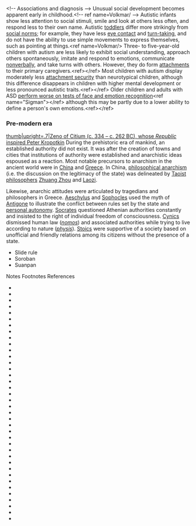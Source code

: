 {{pp-protected|reason=Persistent addition of [[WP:INTREF|unsourced or poorly sourced content]]|small=yes}}
{{short description|Political philosophy and movement}}
{{redirect2|Anarchist|Anarchists|other uses|Anarchists (disambiguation)}}
{{pp-move-indef}}
{{good article}}
{{use dmy dates|date=March 2020}}
{{use British English|date=January 2014}}
{{anarchism sidebar}}
{{basic forms of government}}



&lt;!-- Associations and diagnosis --&gt;
Unusual social development becomes apparent early in childhood.&lt;!-- ref name=Volkmar/ --&gt; Autistic infants show less attention to social stimuli, smile and look at others less often, and respond less to their own name. Autistic [[toddler]]s differ more strikingly from [[social norms]]; for example, they have less [[eye contact]] and [[turn-taking]], and do not have the ability to use simple movements to express themselves, such as pointing at things.&lt;ref name=Volkmar/&gt; Three- to five-year-old children with autism are less likely to exhibit social understanding, approach others spontaneously, imitate and respond to emotions, communicate [[nonverbal autism|nonverbal]]ly, and take turns with others. However, they do form [[Attachment (psychology)|attachments]] to their primary caregivers.&lt;ref&gt;{{cite journal | vauthors = Sigman M, Dijamco A, Gratier M, Rozga A | title = Early detection of core deficits in autism | journal = Mental Retardation and Developmental Disabilities Research Reviews | volume = 10 | issue = 4 | pages = 221–233 | year = 2004 | pmid = 15666338 | doi = 10.1002/mrdd.20046 | citeseerx = 10.1.1.492.9930 }}&lt;/ref&gt; Most children with autism display moderately less [[Attachment in children#Secure attachment|attachment security]] than neurotypical children, although this difference disappears in children with higher mental development or less pronounced autistic traits.&lt;ref&gt;{{cite journal | vauthors = Rutgers AH, Bakermans-Kranenburg MJ, van Ijzendoorn MH, van Berckelaer-Onnes IA | title = Autism and attachment: a meta-analytic review | journal = Journal of Child Psychology and Psychiatry, and Allied Disciplines | volume = 45 | issue = 6 | pages = 1123–1134 | date = September 2004 | pmid = 15257669 | doi = 10.1111/j.1469-7610.2004.t01-1-00305.x }}&lt;/ref&gt; Older children and adults with ASD [[Face perception#In individuals with autism spectrum disorder|perform worse on tests of face and emotion recognition]]&lt;ref name=&quot;Sigman&quot;&gt;{{cite journal | vauthors = Sigman M, Spence SJ, Wang AT | title = Autism from developmental and neuropsychological perspectives | journal = Annual Review of Clinical Psychology | volume = 2 | pages = 327–355 | year = 2006 | pmid = 17716073 | doi = 10.1146/annurev.clinpsy.2.022305.095210 }}&lt;/ref&gt; although this may be partly due to a lower ability to define a person's own emotions.&lt;ref&gt;{{cite journal | vauthors = Bird G, Cook R | title = Mixed emotions: the contribution of alexithymia to the emotional symptoms of autism | journal = Translational Psychiatry | volume = 3 | issue = 7 | pages = e285 | date = July 2013 | pmid = 23880881 | pmc = 3731793 | doi = 10.1038/tp.2013.61 }}&lt;/ref&gt;



=== Pre-modern era ===
{{main|Definition of anarchism}}
{{see also|Anarchist terminology}}

[[File:Paolo Monti - Servizio fotografico (Napoli, 1969) - BEIC 6353768.jpg|thumb|upright=.7|[[Zeno of Citium]] (c. 334 – c. 262 BC), whose ''[[Republic (Zeno)|Republic]]'' inspired [[Peter Kropotkin]]{{sfn|Marshall|1993|p=70}}]]
During the prehistoric era of mankind, an established authority did not exist.{{Citation needed|date=July 2020}} It was after the creation of towns and cities that institutions of authority were established and anarchistic ideas espoused as a reaction.{{sfn|Graham|2005|pp=xi–xiv}} Most notable precursors to anarchism in the ancient world were in [[History of China|China]] and [[Ancient Greece|Greece]]. In China, [[philosophical anarchism]] (i.e. the discussion on the legitimacy of the state) was delineated by [[Taoism|Taoist philosophers]] [[Zhuang Zhou]] and [[Laozi]].{{sfnm|1a1=Coutinho|1y=2016|2a1=Marshall|2y=1993|2p=54}}

Likewise, anarchic attitudes were articulated by tragedians and philosophers in Greece. [[Aeschylus]] and [[Sophocles]] used the myth of [[Antigone]] to illustrate the conflict between rules set by the state and [[autonomy|personal autonomy]]. [[Socrates]] questioned Athenian authorities constantly and insisted to the right of individual freedom of consciousness. [[Cynicism (philosophy)|Cynics]] dismissed human law (''[[Nomos (sociology)|nomos]]'') and associated authorities while trying to live according to nature (''[[physis]]''). [[Stoics]] were supportive of a society based on unofficial and friendly relations among its citizens without the presence of a state.{{sfn|Marshall|1993|pp=4, 66–73}}


{{Infobox medical condition (new)
| name            = Autism
| image           = Autism-stacking-cans 2nd edit.jpg
| alt             = Boy stacking cans
| caption         = Repetitively stacking or lining up objects is commonly associated with autism.
| field           = [[Psychiatry]]
| symptoms        = Trouble with [[Interpersonal relationship|social interaction]], impaired [[communication]], restricted interests, repetitive behavior&lt;ref name=Land2008/&gt;
| complications   = Social isolation, employment problems, family stress, [[bullying]], [[self-harm]]&lt;ref&gt;{{cite web |title=Autism spectrum disorder - Symptoms and causes |url=https://www.mayoclinic.org/diseases-conditions/autism-spectrum-disorder/symptoms-causes/syc-20352928 |website=Mayo Clinic |accessdate=13 July 2019 |language=en}}&lt;/ref&gt;
| onset           = By age two or three&lt;ref name=NIH2016&gt;{{cite web |title= NIMH &quot; Autism Spectrum Disorder |url= https://www.nimh.nih.gov/health/topics/autism-spectrum-disorders-asd/index.shtml |website= nimh.nih.gov |accessdate= 20 April 2017 |date= October 2016}}&lt;/ref&gt;&lt;ref name=DSM5/&gt;
| duration        = [[Chronic condition|Long-term]]&lt;ref name=NIH2016/&gt;
| causes          = [[Heritability of autism|Genetic]] and environmental factors&lt;ref name=Ch2012/&gt;
| risks           =
| diagnosis       = Based on behavior and developmental history&lt;ref name=NIH2016/&gt;
| differential    = [[Reactive attachment disorder]], [[intellectual disability]], [[schizophrenia]]&lt;ref&gt;{{cite book |vauthors=Corcoran J, Walsh J |title=Clinical Assessment and Diagnosis in Social Work Practice |url={{Google books|y28kokLoe78C|page=72|plainurl=yes}} |publisher=Oxford University Press, New York |date=9 February 2006 |isbn=978-0-19-516830-3 |oclc=466433183 |lccn=2005027740 |page=72 }}&lt;/ref&gt;
| prevention      =
| management      = [[Behavioral therapy]], [[speech therapy]], [[psychotropic medication]]&lt;ref name=CCD2007/&gt;&lt;ref name=San2016/&gt;&lt;ref&gt;{{cite journal | vauthors = Sukhodolsky DG, Bloch MH, Panza KE, Reichow B | title = Cognitive-behavioral therapy for anxiety in children with high-functioning autism: a meta-analysis | journal = Pediatrics | volume = 132 | issue = 5 | pages = e1341-50 | date = November 2013 | pmid = 24167175 | pmc = 3813396 | doi = 10.1542/peds.2013-1193 }}&lt;/ref&gt;
| medication      =  [[Atypical antipsychotics|Antipsychotics]], [[antidepressants]], [[stimulants]] (associated symptoms)&lt;ref name=Ji2015/&gt;&lt;ref name=&quot;Oswald DP 2006&quot;/&gt;&lt;ref name=&quot;ReferenceA&quot;/&gt;
| prognosis = Frequently poor&lt;ref name=Ste106/&gt;
| frequency       = 24.8 million (2015)&lt;ref name=GBD2015Pre/&gt;
| deaths          =
}}


* Slide rule
* Soroban
* Suanpan
Notes
Footnotes
References
*
*
*
*
*
*
*
*
*
*
*
*
*
*
*
*
*
*
*
*
*
*
*
*
*
*
*
*
*
*
*
*
*
*
*
*
*
*
